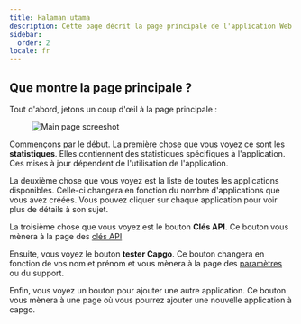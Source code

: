 ```yaml
---
title: Halaman utama
description: Cette page décrit la page principale de l'application Web
sidebar:
  order: 2
locale: fr
---
```


## Que montre la page principale ?

Tout d'abord, jetons un coup d'œil à la page principale :
<figure><img src="/main-pagewebp" alt="Main page screeshot" /><figcaption></figcaption></figure>

Commençons par le début. La première chose que vous voyez ce sont les **statistiques**. Elles contiennent des statistiques spécifiques à l'application. Ces mises à jour dépendent de l'utilisation de l'application.

La deuxième chose que vous voyez est la liste de toutes les applications disponibles. Celle-ci changera en fonction du nombre d'applications que vous avez créées. Vous pouvez cliquer sur chaque application pour voir plus de détails à son sujet.

La troisième chose que vous voyez est le bouton **Clés API**. Ce bouton vous mènera à la page des [clés API](/docs/webapp/api-keys/)

Ensuite, vous voyez le bouton **tester Capgo**. Ce bouton changera en fonction de vos nom et prénom et vous mènera à la page des [paramètres](/docs/webapp/settings/) ou du support.

Enfin, vous voyez un bouton pour ajouter une autre application. Ce bouton vous mènera à une page où vous pourrez ajouter une nouvelle application à capgo.